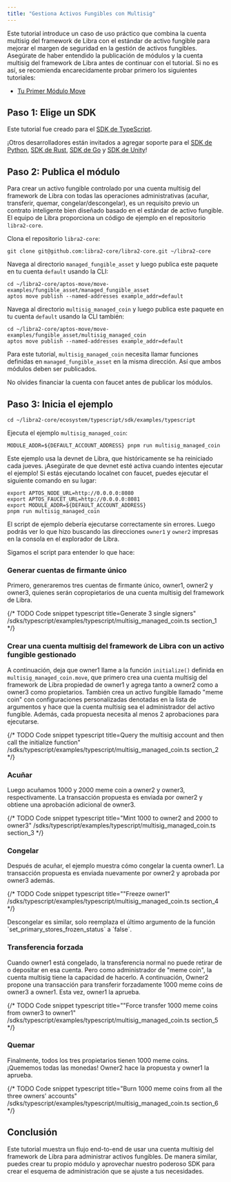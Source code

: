 ```yaml
---
title: "Gestiona Activos Fungibles con Multisig"
---
```



Este tutorial introduce un caso de uso práctico que combina la cuenta multisig del framework de Libra con el estándar de activo fungible para mejorar el margen de seguridad en la gestión de activos fungibles. Asegúrate de haber entendido la publicación de módulos y la cuenta multisig del framework de Libra antes de continuar con el tutorial. Si no es así, se recomienda encarecidamente probar primero los siguientes tutoriales:

- [Tu Primer Módulo Move](/build/guides/first-move-module)

## Paso 1: Elige un SDK

Este tutorial fue creado para el [SDK de TypeScript](/build/sdks/ts-sdk).

¡Otros desarrolladores están invitados a agregar soporte para el [SDK de Python](/build/sdks/python-sdk), [SDK de Rust](/build/sdks/rust-sdk), [SDK de Go](/build/sdks/go-sdk) y [SDK de Unity](/build/sdks/unity-sdk)!

## Paso 2: Publica el módulo

Para crear un activo fungible controlado por una cuenta multisig del framework de Libra con todas las operaciones administrativas (acuñar, transferir, quemar, congelar/descongelar), es un requisito previo un contrato inteligente bien diseñado basado en el estándar de activo fungible. El equipo de Libra proporciona un código de ejemplo en el repositorio `libra2-core`.

Clona el repositorio `libra2-core`:

```shellscript filename="Terminal"
git clone git@github.com:libra2-core/libra2-core.git ~/libra2-core
```

Navega al directorio `managed_fungible_asset` y luego publica este paquete en tu cuenta `default` usando la CLI:

```shellscript filename="Terminal"
cd ~/libra2-core/aptos-move/move-examples/fungible_asset/managed_fungible_asset
aptos move publish --named-addresses example_addr=default
```

Navega al directorio `multisig_managed_coin` y luego publica este paquete en tu cuenta `default` usando la CLI también:

```shellscript filename="Terminal"
cd ~/libra2-core/aptos-move/move-examples/fungible_asset/multisig_managed_coin
aptos move publish --named-addresses example_addr=default
```

Para este tutorial, `multisig_managed_coin` necesita llamar funciones definidas en `managed_fungible_asset` en la misma dirección. Así que ambos módulos deben ser publicados.

<Aside type="note">
  No olvides financiar la cuenta con faucet antes de publicar los módulos.
</Aside>

## Paso 3: Inicia el ejemplo

```shellscript filename="Terminal"
cd ~/libra2-core/ecosystem/typescript/sdk/examples/typescript
```

Ejecuta el ejemplo `multisig_managed_coin`:

```shellscript filename="Terminal"
MODULE_ADDR=${DEFAULT_ACCOUNT_ADDRESS} pnpm run multisig_managed_coin
```

<Aside type="note">
  Este ejemplo usa la devnet de Libra, que históricamente se ha reiniciado cada jueves.
  ¡Asegúrate de que devnet esté activa cuando intentes ejecutar el ejemplo! Si estás ejecutando localnet con faucet, puedes ejecutar el siguiente comando en su lugar:

  ```shellscript filename="Terminal"
  export APTOS_NODE_URL=http://0.0.0.0:8080
  export APTOS_FAUCET_URL=http://0.0.0.0:8081
  export MODULE_ADDR=${DEFAULT_ACCOUNT_ADDRESS}
  pnpm run multisig_managed_coin
  ```
</Aside>

El script de ejemplo debería ejecutarse correctamente sin errores. Luego podrás ver lo que hizo buscando las direcciones `owner1` y `owner2` impresas en la consola en el explorador de Libra.

Sigamos el script para entender lo que hace:

### Generar cuentas de firmante único

Primero, generaremos tres cuentas de firmante único, owner1, owner2 y owner3, quienes serán copropietarios de una cuenta multisig del framework de Libra.

{/* TODO Code snippet
  typescript title=Generate 3 single signers"
  /sdks/typescript/examples/typescript/multisig_managed_coin.ts
  section_1
  */}

### Crear una cuenta multisig del framework de Libra con un activo fungible gestionado

A continuación, deja que owner1 llame a la función `initialize()` definida en `multisig_managed_coin.move`, que primero crea una cuenta multisig del framework de Libra propiedad de owner1 y agrega tanto a owner2 como a owner3 como propietarios. También crea un activo fungible llamado "meme coin" con configuraciones personalizadas denotadas en la lista de argumentos y hace que la cuenta multisig sea el administrador del activo fungible. Además, cada propuesta necesita al menos 2 aprobaciones para ejecutarse.

{/* TODO Code snippet
  typescript title=Query the multisig account and then call the initialize function"
  /sdks/typescript/examples/typescript/multisig_managed_coin.ts
  section_2
  */}

### Acuñar

Luego acuñamos 1000 y 2000 meme coin a owner2 y owner3, respectivamente. La transacción propuesta es enviada por owner2 y obtiene una aprobación adicional de owner3.

{/* TODO Code snippet
  typescript title="Mint 1000 to owner2 and 2000 to owner3"
  /sdks/typescript/examples/typescript/multisig_managed_coin.ts
  section_3
  */}

### Congelar

Después de acuñar, el ejemplo muestra cómo congelar la cuenta owner1. La transacción propuesta es enviada nuevamente por owner2 y aprobada por owner3 además.

{/* TODO Code snippet
  typescript title=""Freeze owner1"
  /sdks/typescript/examples/typescript/multisig_managed_coin.ts
  section_4
  */}

<Aside type="note">
  Descongelar es similar, solo reemplaza el último argumento de la función `set_primary_stores_frozen_status` a `false`.
</Aside>

### Transferencia forzada

Cuando owner1 está congelado, la transferencia normal no puede retirar de o depositar en esa cuenta. Pero como administrador de "meme coin", la cuenta multisig tiene la capacidad de hacerlo.
A continuación, Owner2 propone una transacción para transferir forzadamente 1000 meme coins de owner3 a owner1. Esta vez, owner1 la aprueba.

{/* TODO Code snippet
  typescript title=""Force transfer 1000 meme coins from owner3 to owner1"
  /sdks/typescript/examples/typescript/multisig_managed_coin.ts
  section_5
  */}

### Quemar

Finalmente, todos los tres propietarios tienen 1000 meme coins. ¡Quememos todas las monedas! Owner2 hace la propuesta y owner1 la aprueba.

{/* TODO Code snippet
  typescript title="Burn 1000 meme coins from all the three owners' accounts"
  /sdks/typescript/examples/typescript/multisig_managed_coin.ts
  section_6
  */}

## Conclusión

Este tutorial muestra un flujo end-to-end de usar una cuenta multisig del framework de Libra para administrar activos fungibles. De manera similar, puedes crear tu propio módulo y aprovechar nuestro poderoso SDK para crear el esquema de administración que se ajuste a tus necesidades.
